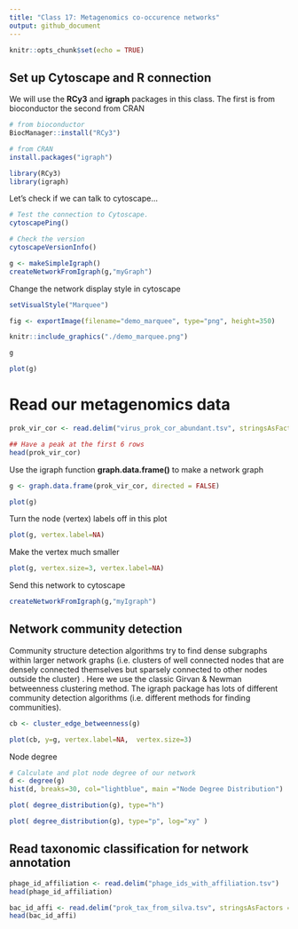 ```yaml
---
title: "Class 17: Metagenomics co-occurence networks"
output: github_document
---
```


```r
knitr::opts_chunk$set(echo = TRUE)
```

## Set up Cytoscape and R connection

We will use the **RCy3** and **igraph** packages in this class.
The first is from bioconductor the second from CRAN

```r
# from bioconductor
BiocManager::install("RCy3")

# from CRAN
install.packages("igraph")
```


```r
library(RCy3)
library(igraph)
```

Let's check if we can talk to cytoscape...

```r
# Test the connection to Cytoscape.
cytoscapePing()
```

```r
# Check the version
cytoscapeVersionInfo()
```

```r
g <- makeSimpleIgraph()
createNetworkFromIgraph(g,"myGraph")
```

Change the network display style in cytoscape
```r
setVisualStyle("Marquee")
```

```r
fig <- exportImage(filename="demo_marquee", type="png", height=350)

knitr::include_graphics("./demo_marquee.png")
```

```r
g
```


```r
plot(g)
```


# Read our metagenomics data

```r
prok_vir_cor <- read.delim("virus_prok_cor_abundant.tsv", stringsAsFactors = FALSE)

## Have a peak at the first 6 rows
head(prok_vir_cor)
```

Use the igraph function **graph.data.frame()** to make a network graph

```r
g <- graph.data.frame(prok_vir_cor, directed = FALSE)
```


```r
plot(g)
```


Turn the node (vertex) labels off in this plot

```r
plot(g, vertex.label=NA)
```

Make the vertex much smaller 
```r
plot(g, vertex.size=3, vertex.label=NA)
```

Send this network to cytoscape

```r
createNetworkFromIgraph(g,"myIgraph")
```

## Network community detection

Community structure detection algorithms try to find dense subgraphs within larger network graphs (i.e. clusters of well connected nodes that are densely connected themselves but sparsely connected to other nodes outside the cluster) . Here we use the classic Girvan & Newman betweenness clustering method. The igraph package has lots of different community detection algorithms (i.e. different methods for finding communities).

```r
cb <- cluster_edge_betweenness(g)
```

```r
plot(cb, y=g, vertex.label=NA,  vertex.size=3)
```

Node degree

```r
# Calculate and plot node degree of our network
d <- degree(g)
hist(d, breaks=30, col="lightblue", main ="Node Degree Distribution")
```

```r
plot( degree_distribution(g), type="h")
```

```r
plot( degree_distribution(g), type="p", log="xy" )
```


## Read taxonomic classification for network annotation
```r
phage_id_affiliation <- read.delim("phage_ids_with_affiliation.tsv")
head(phage_id_affiliation)
```

```r
bac_id_affi <- read.delim("prok_tax_from_silva.tsv", stringsAsFactors = FALSE)
head(bac_id_affi)
```

